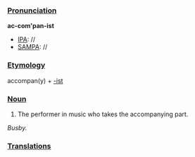 ===[[Pronunciation]]===
'''ac-com'pan-ist'''
*[[IPA]]: //
*[[SAMPA]]: //
===[[Etymology]]===
accompan(y) + [[-ist]]
===[[Noun]]===
#The performer in music who takes the accompanying part.
<i>Busby.</i></i>
===[[Translations]]===